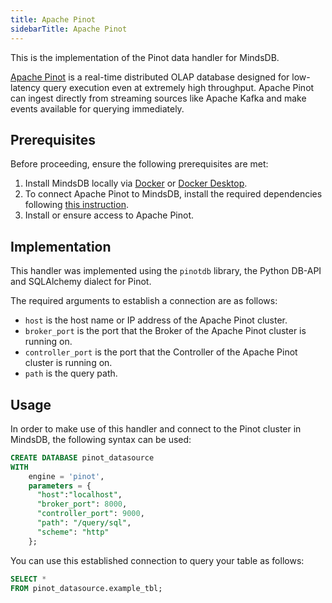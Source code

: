 ```yaml
---
title: Apache Pinot
sidebarTitle: Apache Pinot
---
```


This is the implementation of the Pinot data handler for MindsDB.

[Apache Pinot](https://pinot.apache.org/) is a real-time distributed OLAP database designed for low-latency query execution even at extremely high throughput. Apache Pinot can ingest directly from streaming sources like Apache Kafka and make events available for querying immediately.

## Prerequisites

Before proceeding, ensure the following prerequisites are met:

1. Install MindsDB locally via [Docker](/setup/self-hosted/docker) or [Docker Desktop](/setup/self-hosted/docker-desktop).
2. To connect Apache Pinot to MindsDB, install the required dependencies following [this instruction](/setup/self-hosted/docker#install-dependencies).
3. Install or ensure access to Apache Pinot.

## Implementation

This handler was implemented using the `pinotdb` library, the Python DB-API and SQLAlchemy dialect for Pinot.

The required arguments to establish a connection are as follows:

* `host` is the host name or IP address of the Apache Pinot cluster.
* `broker_port` is the port that the Broker of the Apache Pinot cluster is running on.
* `controller_port` is the port that the Controller of the Apache Pinot cluster is running on.
* `path` is the query path.

## Usage

In order to make use of this handler and connect to the Pinot cluster in MindsDB, the following syntax can be used:

```sql
CREATE DATABASE pinot_datasource
WITH
    engine = 'pinot',
    parameters = {
      "host":"localhost",
      "broker_port": 8000,
      "controller_port": 9000,
      "path": "/query/sql",
      "scheme": "http"
    };
```

You can use this established connection to query your table as follows:

```sql
SELECT *
FROM pinot_datasource.example_tbl;
```

